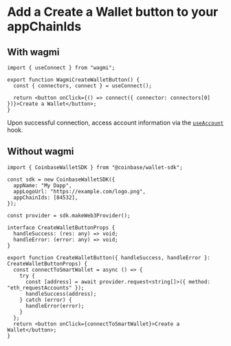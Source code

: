 # Add a Create a Wallet button to your appChainIds

## With wagmi

```tsx
import { useConnect } from "wagmi";

export function WagmiCreateWalletButton() {
  const { connectors, connect } = useConnect();

  return <button onClick={() => connect({ connector: connectors[0] })}>Create a Wallet</button>;
}
```

Upon successful connection, access account information via the [`useAccount`](https://wagmi.sh/react/api/hooks/useAccount) hook.

## Without wagmi

```tsx
import { CoinbaseWalletSDK } from "@coinbase/wallet-sdk";

const sdk = new CoinbaseWalletSDK({
  appName: "My Dapp",
  appLogoUrl: "https://example.com/logo.png",
  appChainIds: [84532],
});

const provider = sdk.makeWeb3Provider();

interface CreateWalletButtonProps {
  handleSuccess: (res: any) => void;
  handleError: (error: any) => void;
}

export function CreateWalletButton({ handleSuccess, handleError }: CreateWalletButtonProps) {
  const connectToSmartWallet = async () => {
    try {
      const [address] = await provider.request<string[]>({ method: "eth_requestAccounts" });
      handleSuccess(address);
    } catch (error) {
      handleError(error);
    }
  };
  return <button onClick={connectToSmartWallet}>Create a Wallet</button>;
}
```
